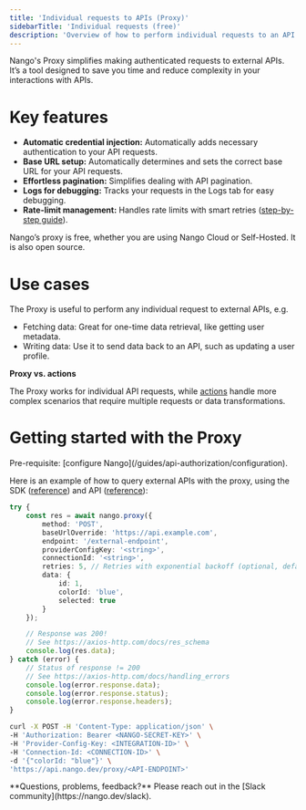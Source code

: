```yaml
---
title: 'Individual requests to APIs (Proxy)'
sidebarTitle: 'Individual requests (free)'
description: 'Overview of how to perform individual requests to an API using the Proxy.'
---
```


Nango's Proxy simplifies making authenticated requests to external APIs. It’s a tool designed to save you time and reduce complexity in your interactions with APIs.

# Key features

- **Automatic credential injection:** Automatically adds necessary authentication to your API requests.
- **Base URL setup:** Automatically determines and sets the correct base URL for your API requests.
- **Effortless pagination:** Simplifies dealing with API pagination.
- **Logs for debugging:** Tracks your requests in the Logs tab for easy debugging.
- **Rate-limit management:** Handles rate limits with smart retries ([step-by-step guide](/guides/customize/handle-rate-limits)).

Nango’s proxy is free, whether you are using Nango Cloud or Self-Hosted. It is also open source.

# Use cases

The Proxy is useful to perform any individual request to external APIs, e.g.

- Fetching data: Great for one-time data retrieval, like getting user metadata.
- Writing data: Use it to send data back to an API, such as updating a user profile.

**Proxy vs. actions**

The Proxy works for individual API requests, while [actions](/understand/concepts/actions) handle more complex scenarios that require multiple requests or data transformations.

# Getting started with the Proxy

<Info>
Pre-requisite: [configure Nango](/guides/api-authorization/configuration).
</Info>

Here is an example of how to query external APIs with the proxy, using the SDK ([reference](/reference/sdks/node#proxy-get-requests)) and API ([reference](/reference/api/proxy/get)):

<Tabs>
<Tab title="Node">

```typescript
try {
    const res = await nango.proxy({
        method: 'POST',
        baseUrlOverride: 'https://api.example.com',
        endpoint: '/external-endpoint',
        providerConfigKey: '<string>',
        connectionId: '<string>',
        retries: 5, // Retries with exponential backoff (optional, default 0)
        data: {
            id: 1,
            colorId: 'blue',
            selected: true
        }
    });

    // Response was 200!
    // See https://axios-http.com/docs/res_schema
    console.log(res.data);
} catch (error) {
    // Status of response != 200
    // See https://axios-http.com/docs/handling_errors
    console.log(error.response.data);
    console.log(error.response.status);
    console.log(error.response.headers);
}
```
</Tab>

<Tab title="cURL">

```bash
curl -X POST -H 'Content-Type: application/json' \
-H 'Authorization: Bearer <NANGO-SECRET-KEY>' \
-H 'Provider-Config-Key: <INTEGRATION-ID>' \
-H 'Connection-Id: <CONNECTION-ID>' \
-d '{"colorId: "blue"}' \
'https://api.nango.dev/proxy/<API-ENDPOINT>'
```

</Tab>

</Tabs>

<Tip>
    **Questions, problems, feedback?** Please reach out in the [Slack community](https://nango.dev/slack).
</Tip>